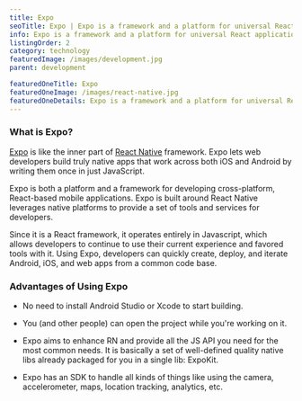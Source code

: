 ```yaml
---
title: Expo
seoTitle: Expo | Expo is a framework and a platform for universal React applications.
info: Expo is a framework and a platform for universal React applications. It is a set of tools and services built around React Native and native platforms that help you develop, build, deploy, and quickly iterate on iOS, Android, and web apps from the same JavaScript/TypeScript codebase.
listingOrder: 2
category: technology
featuredImage: /images/development.jpg
parent: development

featuredOneTitle: Expo
featuredOneImage: /images/react-native.jpg
featuredOneDetails: Expo is a framework and a platform for universal React applications. It is a set of tools and services built around React Native and native platforms that help you develop, build, deploy, and quickly iterate on iOS, Android, and web apps from the same JavaScript/TypeScript codebase.
---
```


### What is Expo?

[Expo](https://expo.io/) is like the inner part of [React Native](https://reactnative.dev/) framework. Expo lets web developers build truly native apps that work across both iOS and Android by writing them once in just JavaScript.

Expo is both a platform and a framework for developing cross-platform, React-based mobile applications. Expo is built around React Native leverages native platforms to provide a set of tools and services for developers.

Since it is a React framework, it operates entirely in Javascript, which allows developers to continue to use their current experience and favored tools with it. Using Expo, developers can quickly create, deploy, and iterate Android, iOS, and web apps from a common code base.

### Advantages of Using Expo

- No need to install Android Studio or Xcode to start building.

- You (and other people) can open the project while you're working on it.

- Expo aims to enhance RN and provide all the JS API you need for the most common needs. It is basically a set of well-defined quality native libs already packaged for you in a single lib: ExpoKit.

- Expo has an SDK to handle all kinds of things like using the camera, accelerometer, maps, location tracking, analytics, etc.
